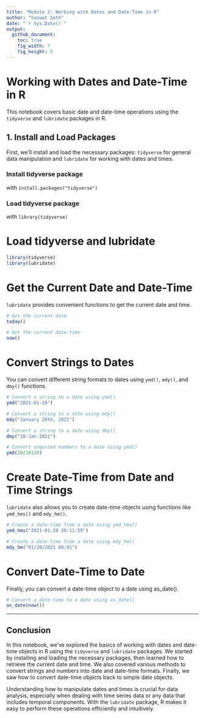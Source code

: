 ```yaml
---
title: "Module 2: Working with Dates and Date-Time in R"
author: "Saswat Seth"
date: "`r Sys.Date()`"
output: 
  github_document:
    toc: true
    fig_width: 7
    fig_height: 5
---
```


# Working with Dates and Date-Time in R

This notebook covers basic date and date-time operations using the `tidyverse` and `lubridate` packages in R.

## 1. Install and Load Packages

First, we'll install and load the necessary packages: `tidyverse` for general data manipulation and `lubridate` for working with dates and times.

### Install tidyverse package
 with `install.packages("tidyverse")`

### Load tidyverse package 
 with `library(tidyverse)`

# Load tidyverse and lubridate

```r
library(tidyverse)
library(lubridate)
```

# Get the Current Date and Date-Time

`lubridate` provides convenient functions to get the current date and time.

```r
# Get the current date
today()

# Get the current date-time
now()
```

# Convert Strings to Dates

You can convert different string formats to dates using `ymd()`, `mdy()`, and `dmy()` functions.

```r
# Convert a string to a date using ymd()
ymd("2021-01-20")

# Convert a string to a date using mdy()
mdy("January 20th, 2021")

# Convert a string to a date using dmy()
dmy("20-Jan-2021")

# Convert unquoted numbers to a date using ymd()
ymd(20210120)
```

# Create Date-Time from Date and Time Strings

`lubridate` also allows you to create date-time objects using functions like `ymd_hms()` and `mdy_hm()`.

```r
# Create a date-time from a date using ymd_hms()
ymd_hms("2021-01-20 20:11:59")

# Create a date-time from a date using mdy_hm()
mdy_hm("01/20/2021 08:01")
```

# Convert Date-Time to Date

Finally, you can convert a date-time object to a date using as_date().

```r
# Convert a date-time to a date using as_date()
as_date(now())
```

---

## Conclusion

In this notebook, we've explored the basics of working with dates and date-time objects in R using the `tidyverse` and `lubridate` packages. We started by installing and loading the necessary packages, then learned how to retrieve the current date and time. We also covered various methods to convert strings and numbers into date and date-time formats. Finally, we saw how to convert date-time objects back to simple date objects.

Understanding how to manipulate dates and times is crucial for data analysis, especially when dealing with time series data or any data that includes temporal components. With the `lubridate` package, R makes it easy to perform these operations efficiently and intuitively.


